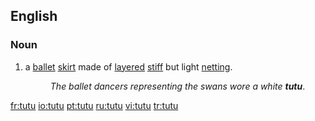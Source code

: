 {{see|tutū}}
==English==

===Noun===
{{en-noun}}

# a [[ballet]] [[skirt]] made of [[layered]] [[stiff]] but light [[netting]].
#: ''The ballet dancers representing the swans wore a white '''tutu'''''.

[[fr:tutu]]
[[io:tutu]]
[[pt:tutu]]
[[ru:tutu]]
[[vi:tutu]]
[[tr:tutu]]